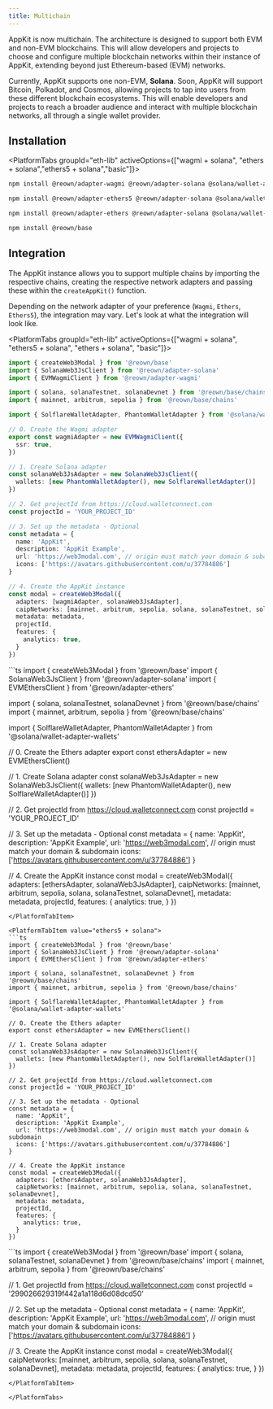 ```yaml
---
title: Multichain
---
```



AppKit is now multichain. The architecture is designed to support both EVM and non-EVM blockchains. This will allow developers and projects to choose and configure multiple blockchain networks within their instance of AppKit, extending beyond just Ethereum-based (EVM) networks. 

Currently, AppKit supports one non-EVM, **Solana**. Soon, AppKit will support Bitcoin, Polkadot, and Cosmos, allowing projects to tap into users from these different blockchain ecosystems. This will enable developers and projects to reach a broader audience and interact with multiple blockchain networks, all through a single wallet provider.

## Installation

<PlatformTabs groupId="eth-lib" activeOptions={["wagmi + solana", "ethers + solana","ethers5 + solana","basic"]}>
<PlatformTabItem value="wagmi + solana">

```bash npm2yarn
npm install @reown/adapter-wagmi @reown/adapter-solana @solana/wallet-adapter-wallets
```

</PlatformTabItem>
<PlatformTabItem value="ethers5 + solana">

```bash npm2yarn
npm install @reown/adapter-ethers5 @reown/adapter-solana @solana/wallet-adapter-wallets
```

</PlatformTabItem>
<PlatformTabItem value="ethers + solana">

```bash npm2yarn
npm install @reown/adapter-ethers @reown/adapter-solana @solana/wallet-adapter-wallets
```

</PlatformTabItem>
<PlatformTabItem value="basic">

```bash npm2yarn
npm install @reown/base
```

</PlatformTabItem>
</PlatformTabs>


## Integration

The AppKit instance allows you to support multiple chains by importing the respective chains, creating the respective network adapters and passing these within the `createAppKit()` function.

Depending on the network adapter of your preference (`Wagmi`, `Ethers`, `Ethers5`), the integration may vary. Let's look at what the integration will look like. 

<PlatformTabs groupId="eth-lib" activeOptions={["wagmi + solana", "ethers5 + solana", "ethers + solana", "basic"]}>
<PlatformTabItem value="wagmi + solana">
```ts
import { createWeb3Modal } from '@reown/base'
import { SolanaWeb3JsClient } from '@reown/adapter-solana'
import { EVMWagmiClient } from '@reown/adapter-wagmi'

import { solana, solanaTestnet, solanaDevnet } from '@reown/base/chains'
import { mainnet, arbitrum, sepolia } from '@reown/base/chains'

import { SolflareWalletAdapter, PhantomWalletAdapter } from '@solana/wallet-adapter-wallets'

// 0. Create the Wagmi adapter
export const wagmiAdapter = new EVMWagmiClient({
  ssr: true,
})

// 1. Create Solana adapter
const solanaWeb3JsAdapter = new SolanaWeb3JsClient({
  wallets: [new PhantomWalletAdapter(), new SolflareWalletAdapter()]
})

// 2. Get projectId from https://cloud.walletconnect.com
const projectId = 'YOUR_PROJECT_ID'

// 3. Set up the metadata - Optional
const metadata = {
  name: 'AppKit',
  description: 'AppKit Example',
  url: 'https://web3modal.com', // origin must match your domain & subdomain
  icons: ['https://avatars.githubusercontent.com/u/37784886']
}

// 4. Create the AppKit instance
const modal = createWeb3Modal({
  adapters: [wagmiAdapter, solanaWeb3JsAdapter],
  caipNetworks: [mainnet, arbitrum, sepolia, solana, solanaTestnet, solanaDevnet],
  metadata: metadata,
  projectId,
  features: {
    analytics: true,
  }
})
```
</PlatformTabItem>

<PlatformTabItem value="ethers + solana">
```ts
import { createWeb3Modal } from '@reown/base'
import { SolanaWeb3JsClient } from '@reown/adapter-solana'
import { EVMEthersClient } from '@reown/adapter-ethers'

import { solana, solanaTestnet, solanaDevnet } from '@reown/base/chains'
import { mainnet, arbitrum, sepolia } from '@reown/base/chains'

import { SolflareWalletAdapter, PhantomWalletAdapter } from '@solana/wallet-adapter-wallets'

// 0. Create the Ethers adapter
export const ethersAdapter = new EVMEthersClient()

// 1. Create Solana adapter
const solanaWeb3JsAdapter = new SolanaWeb3JsClient({
  wallets: [new PhantomWalletAdapter(), new SolflareWalletAdapter()]
})

// 2. Get projectId from https://cloud.walletconnect.com
const projectId = 'YOUR_PROJECT_ID'

// 3. Set up the metadata - Optional
const metadata = {
  name: 'AppKit',
  description: 'AppKit Example',
  url: 'https://web3modal.com', // origin must match your domain & subdomain
  icons: ['https://avatars.githubusercontent.com/u/37784886']
}

// 4. Create the AppKit instance
const modal = createWeb3Modal({
  adapters: [ethersAdapter, solanaWeb3JsAdapter],
  caipNetworks: [mainnet, arbitrum, sepolia, solana, solanaTestnet, solanaDevnet],
  metadata: metadata,
  projectId,
  features: {
    analytics: true,
  }
})
```
</PlatformTabItem>

<PlatformTabItem value="ethers5 + solana">
```ts
import { createWeb3Modal } from '@reown/base'
import { SolanaWeb3JsClient } from '@reown/adapter-solana'
import { EVMEthersClient } from '@reown/adapter-ethers'

import { solana, solanaTestnet, solanaDevnet } from '@reown/base/chains'
import { mainnet, arbitrum, sepolia } from '@reown/base/chains'

import { SolflareWalletAdapter, PhantomWalletAdapter } from '@solana/wallet-adapter-wallets'

// 0. Create the Ethers adapter
export const ethersAdapter = new EVMEthersClient()

// 1. Create Solana adapter
const solanaWeb3JsAdapter = new SolanaWeb3JsClient({
  wallets: [new PhantomWalletAdapter(), new SolflareWalletAdapter()]
})

// 2. Get projectId from https://cloud.walletconnect.com
const projectId = 'YOUR_PROJECT_ID'

// 3. Set up the metadata - Optional
const metadata = {
  name: 'AppKit',
  description: 'AppKit Example',
  url: 'https://web3modal.com', // origin must match your domain & subdomain
  icons: ['https://avatars.githubusercontent.com/u/37784886']
}

// 4. Create the AppKit instance
const modal = createWeb3Modal({
  adapters: [ethersAdapter, solanaWeb3JsAdapter],
  caipNetworks: [mainnet, arbitrum, sepolia, solana, solanaTestnet, solanaDevnet],
  metadata: metadata,
  projectId,
  features: {
    analytics: true,
  }
})
```
</PlatformTabItem>

<PlatformTabItem value="basic">
```ts
import { createWeb3Modal } from '@reown/base'
import { solana, solanaTestnet, solanaDevnet } from '@reown/base/chains'
import { mainnet, arbitrum, sepolia } from '@reown/base/chains'

// 1. Get projectId from https://cloud.walletconnect.com
const projectId = '299026629319f442a1a118d6d08dcd50'

// 2. Set up the metadata - Optional
const metadata = {
  name: 'AppKit',
  description: 'AppKit Example',
  url: 'https://web3modal.com', // origin must match your domain & subdomain
  icons: ['https://avatars.githubusercontent.com/u/37784886']
}

// 3. Create the AppKit instance
const modal = createWeb3Modal({
  caipNetworks: [mainnet, arbitrum, sepolia, solana, solanaTestnet, solanaDevnet],
  metadata: metadata,
  projectId,
  features: {
    analytics: true,
  }
})
```
</PlatformTabItem>

</PlatformTabs>